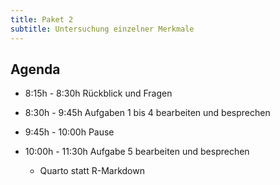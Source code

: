 ```yaml
---
title: Paket 2
subtitle: Untersuchung einzelner Merkmale
---
```


## Agenda

-  8:15h - 8:30h Rückblick und Fragen

-  8:30h - 9:45h Aufgaben 1 bis 4 bearbeiten und besprechen

-  9:45h - 10:00h Pause

- 10:00h - 11:30h Aufgabe 5 bearbeiten und besprechen

  - Quarto statt R-Markdown

